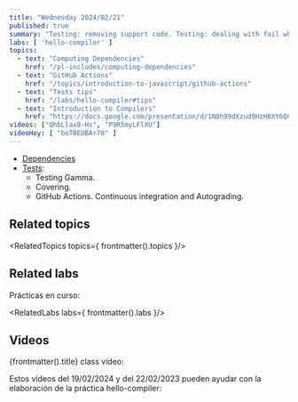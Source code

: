 ```yaml
---
title: "Wednesday 2024/02/21"
published: true
summary: "Testing: removing support code. Testing: dealing with fail when small changes. GitHub Actions. Continuous integration and Autograding. Dependencies"
labs: [ 'hello-compiler' ]
topics: 
  - text: "Computing Dependencies"
    href: "/pl-includes/computing-dependencies" 
  - text: "GitHub Actions"
    href: "/topics/introduction-to-javascript/github-actions"
  - text: "Tests tips"
    href: "/labs/hello-compiler#tips"
  - text: "Introduction to Compilers"
    href: "https://docs.google.com/presentation/d/1N8h99dXzud9HzH8XY6QCZSmATCAWXtZebuqRTiy8qMU/edit?usp=sharing"
videos: ["QhbLlax8-Hs", "P9R5myLFlXU"]
videoHoy: [ "boTBEUBAr78" ]
---
```



- [Dependencies](/labs/hello-compiler#computing-the-dependencies)
- [Tests](https://github.com/ULL-ESIT-PL/hello-compilers-template/blob/main/test/test.js): 
  - Testing Gamma.  
  - Covering. 
  - GitHub Actions. Continuous integration and Autograding.

## Related topics

<RelatedTopics topics={ frontmatter().topics }/>

## Related labs

Prácticas en curso:

<RelatedLabs labs={ frontmatter().labs }/>

## Videos

{frontmatter().title} class video:

<Videos ids={frontmatter().videoHoy}></Videos>

Estos vídeos del 19/02/2024 y del 22/02/2023 pueden ayudar con la elaboración de la práctica
hello-compiler:


<Videos ids={frontmatter().videos}></Videos>

